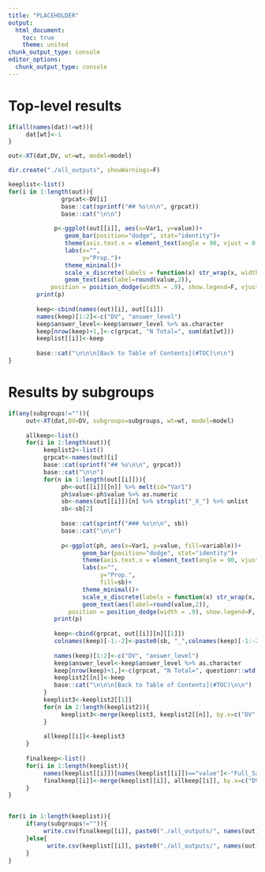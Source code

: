 ```yaml
---
title: "PLACEHOLDER"
output:
  html_document:
    toc: true
    theme: united
chunk_output_type: console
editor_options: 
  chunk_output_type: console
---
```

# Top-level results

```r

if(all(names(dat)!=wt)){
     dat[wt]<-1
}

out<-XT(dat,DV, wt=wt, model=model)

dir.create("./all_outputs", showWarnings=F)

keeplist<-list()
for(i in 1:length(out)){
               grpcat<-DV[i]
               base::cat(sprintf("## %s\n\n", grpcat))
               base::cat("\n\n")
               
             p<-ggplot(out[[i]], aes(x=Var1, y=value))+
                geom_bar(position="dodge", stat="identity")+
                theme(axis.text.x = element_text(angle = 90, vjust = 0.5, hjust=1))+
                labs(x="",
                     y="Prop.")+
                theme_minimal()+
                scale_x_discrete(labels = function(x) str_wrap(x, width = 10))+
                geom_text(aes(label=round(value,2)),
            position = position_dodge(width = .9), show.legend=F, vjust=1.5)
        print(p)
        
        keep<-cbind(names(out)[i], out[[i]])
        names(keep)[1:2]<-c("DV", "answer_level")
        keep$answer_level<-keep$answer_level %>% as.character
        keep[nrow(keep)+1,]<-c(grpcat, "N Total=", sum(dat[wt]))
        keeplist[[i]]<-keep
        
        base::cat("\n\n\n[Back to Table of Contents](#TOC)\n\n")
}

```

# Results by subgroups

```r
if(any(subgroups!="")){
     out<-XT(dat,DV=DV, subgroups=subgroups, wt=wt, model=model)
     
     allkeep<-list()
     for(i in 1:length(out)){
          keeplist2<-list()
          grpcat<-names(out)[i]
          base::cat(sprintf("## %s\n\n", grpcat))
          base::cat("\n\n")
          for(n in 1:length(out[[i]])){
               ph<-out[[i]][[n]] %>% melt(id="Var1")
               ph$value<-ph$value %>% as.numeric
               sb<-names(out[[i]])[n] %>% strsplit("_X_") %>% unlist
               sb<-sb[2]
               
               base::cat(sprintf("### %s\n\n", sb))
               base::cat("\n\n")
               
               p<-ggplot(ph, aes(x=Var1, y=value, fill=variable))+
                     geom_bar(position="dodge", stat="identity")+
                     theme(axis.text.x = element_text(angle = 90, vjust = 0.5, hjust=1))+
                     labs(x="",
                          y="Prop.",
                          fill=sb)+
                     theme_minimal()+
                     scale_x_discrete(labels = function(x) str_wrap(x, width = 10))+
                     geom_text(aes(label=round(value,2)),
                 position = position_dodge(width = .9), show.legend=F, vjust=1.5)
             print(p)
             
             keep<-cbind(grpcat, out[[i]][n][[1]])
             colnames(keep)[-1:-2]<-paste0(sb, "_",colnames(keep)[-1:-2])
             
             names(keep)[1:2]<-c("DV", "answer_level")
             keep$answer_level<-keep$answer_level %>% as.character
             keep[nrow(keep)+1,]<-c(grpcat, "N Total=", questionr::wtd.table(x=dat[,sb], weights=dat[,wt]))
             keeplist2[[n]]<-keep
             base::cat("\n\n\n[Back to Table of Contents](#TOC)\n\n")
          }
          keeplist3<-keeplist2[[1]]
          for(n in 2:length(keeplist2)){
               keeplist3<-merge(keeplist3, keeplist2[[n]], by.x=c("DV", "answer_level"), by.y=c("DV", "answer_level"))
          }
          
          allkeep[[i]]<-keeplist3
     }
     
     finalkeep<-list()
     for(i in 1:length(keeplist)){
          names(keeplist[[i]])[names(keeplist[[i]])=="value"]<-"Full_Sample"
          finalkeep[[i]]<-merge(keeplist[[i]], allkeep[[i]], by.x=c("DV", "answer_level"), by.y=c("DV", "answer_level"))
     }
}


for(i in 1:length(keeplist)){
     if(any(subgroups!="")){
          write.csv(finalkeep[[i]], paste0("./all_outputs/", names(out)[i], ".csv"))
     }else{
           write.csv(keeplist[[i]], paste0("./all_outputs/", names(out)[i], ".csv"))
     }
}



```



